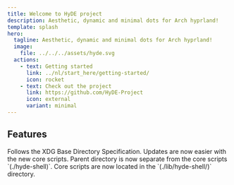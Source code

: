 ```yaml
---
title: Welcome to HyDE project
description: Aesthetic, dynamic and minimal dots for Arch hyprland!
template: splash
hero:
  tagline: Aesthetic, dynamic and minimal dots for Arch hyprland!
  image:
    file: ../../../assets/hyde.svg
  actions:
    - text: Getting started
      link: ../nl/start_here/getting-started/
      icon: rocket
    - text: Check out the project
      link: https://github.com/HyDE-Project
      icon: external
      variant: minimal
---
```



## Features

<CardGrid stagger>
  <Card title="XDG Compliance" icon="seti:vala">
    Follows the XDG Base Directory Specification.
  </Card>
  <Card title="Easier core updates" icon="add-document">
    Updates are now easier with the new core scripts.
  </Card>
  <Card title="Separate parent directory" icon="seti:folder">
    Parent directory is now separate from the core scripts `(./hyde-shell)`.
  </Card>
  <Card title="New core scripts location" icon="seti:powershell">
    Core scripts are now located in the `(./lib/hyde-shell/)` directory.
  </Card>
</CardGrid>

